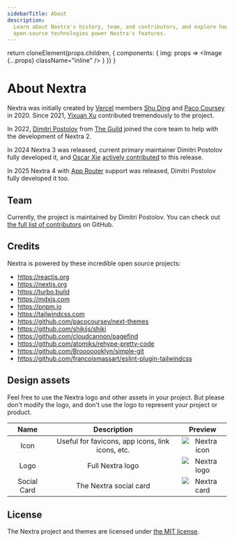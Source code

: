 ```yaml
---
sidebarTitle: About
description:
  Learn about Nextra's history, team, and contributors, and explore how
  open-source technologies power Nextra's features.
---
```



  return cloneElement(props.children, {
    components: {
      img: props => <Image {...props} className="inline" />
    }
  })
}

# About Nextra

Nextra was initially created by [Vercel](https://vercel.com) members
[Shu Ding](https://twitter.com/shuding_) and
[Paco Coursey](https://twitter.com/pacocoursey) in 2020. Since 2021,
[Yixuan Xu](https://twitter.com/yixuanxu94) contributed tremendously to the
project.

In 2022, [Dimitri Postolov](https://twitter.com/dimaMachina_) from
[The Guild](https://the-guild.dev) joined the core team to help with the
development of Nextra 2.

In 2024 Nextra 3 was released, current primary maintainer Dimitri Postolov fully
developed it, and [Oscar Xie](https://github.com/87xie)
[actively contributed](https://github.com/shuding/nextra/pulls?q=sort%3Aupdated-desc+is%3Apr+author%3A87xie+is%3Aclosed+created%3A%3C2024-10-03)
to this release.

In 2025 Nextra 4 with [App Router](https://nextjs.org/docs/app) support was
released, Dimitri Postolov fully developed it too.

## Team

Currently, the project is maintained by Dimitri Postolov. You can check out
[the full list of contributors](https://github.com/dimaMachina/nextra/graphs/contributors)
on GitHub.

## Credits

Nextra is powered by these incredible open source projects:

- https://reactjs.org
- https://nextjs.org
- https://turbo.build
- https://mdxjs.com
- https://pnpm.io
- https://tailwindcss.com
- https://github.com/pacocoursey/next-themes
- https://github.com/shikijs/shiki
- https://github.com/cloudcannon/pagefind
- https://github.com/atomiks/rehype-pretty-code
- https://github.com/Brooooooklyn/simple-git
- https://github.com/francoismassart/eslint-plugin-tailwindcss

## Design assets

Feel free to use the Nextra logo and other assets in your project. But please
don't modify the logo, and don't use the logo to represent your project or
product.

|    Name     |                   Description                    |                Preview                |
| :---------: | :----------------------------------------------: | :-----------------------------------: |
|    Icon     | Useful for favicons, app icons, link icons, etc. |      ![Nextra icon](../icon.svg)      |
|    Logo     |                 Full Nextra logo                 |       ![Nextra logo](/logo.svg)       |
| Social Card |              The Nextra social card              | ![Nextra card](/opengraph-image.jpeg) |

## License

The Nextra project and themes are licensed under
[the MIT license](https://github.com/dimaMachina/nextra/blob/main/LICENSE).
